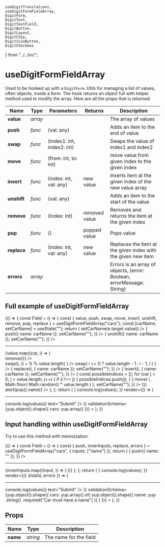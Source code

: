     useDigitTranslations,
    useDigitFormFieldArray,
    DigitForm,
    DigitText,
    DigitTextField,
    DigitButton,
    DigitLayout,
    DigitChip,
    DigitIconButton,
    DigitCheckbox
} from "../../src";

<Meta title="Forms/useDigitFormFieldArray" />

# useDigitFormFieldArray

Used to be hooked up with a `DigitForm`. Utils for managing a list of values, often objects, inside a form. The hook returns an object full with helper method used to modify the array. Here are all the props that is returned:

| **Name**    | **Type** | **Parameters**             | **Returns**   | **Description**                                                       |
| ----------- | -------- | -------------------------- | ------------- | --------------------------------------------------------------------- |
| **value**   | _array_  |                            |               | The array of values                                                   |
| **push**    | _func_   | (val: any)                 |               | Adds an item to the end of value                                      |
| **swap**    | _func_   | (index1: int, index2: int) |               | Swaps the value of index1 and index2                                  |
| **move**    | _func_   | (from: int, to: int)       |               | move value from given index to the given index                        |
| **insert**  | _func_   | (index: int, val: any)     | new value     | inserts item at the given index of the new value array                |
| **unshift** | _func_   | (val: any)                 |               | Adds an item to the start of the value                                |
| **remove**  | _func_   | (index: int)               | removed value | Removes and returns the item at the given index                       |
| **pop**     | _func_   | ()                         | popped value  | Pops value                                                            |
| **replace** | _func_   | (index: int, val: any)     | new value     | Replaces the item at the given index with the given new item          |
| **errors**  | _array_  |                            |               | Errors is an array of objects, {error: Boolean, errorMessage: String} |

## Full example of useDigitFormFieldArray

<Canvas>
    <Story name="full example">
        {() => {
            const Field = () => {
                const {
                    value,
                    push,
                    swap,
                    move,
                    insert,
                    unshift,
                    remove,
                    pop,
                    replace
                } = useDigitFormFieldArray("cars");
                const [carName, setCarName] = useState("");
                return (
                    <React.Fragment>
                        <DigitLayout.Row justifyContent="flex-start">
                            <DigitTextField
                                outlined
                                upperLabel="Car name"
                                value={carName}
                                onChange={e => setCarName(e.target.value)}
                            />
                            <DigitButton
                                raised
                                primary
                                disabled={carName.length === 0}
                                text={"Push"}
                                onClick={() => {
                                    push({ name: carName });
                                    setCarName("");
                                }}
                            />
                            <DigitButton
                                raised
                                primary
                                disabled={carName.length === 0}
                                text={"Unshift"}
                                onClick={() => {
                                    unshift({ name: carName });
                                    setCarName("");
                                }}
                            />
                        </DigitLayout.Row>
                        <hr />
                        {value.map((car, i) => (
                            <DigitLayout.Row
                                key={car.name}
                                justifyContent="flex-start"
                            >
                                <div style={{ width: "150px" }}>
                                    <DigitChip
                                        key={car.name}
                                        label={car.name}
                                        onDelete={() => remove(i)}
                                    />
                                </div>
                                <DigitIconButton
                                    icon={ArrowDownwardIcon}
                                    onClick={() =>
                                        swap(i, (i + 1) % value.length)
                                    }
                                />
                                <DigitIconButton
                                    icon={ArrowUpwardIcon}
                                    onClick={() =>
                                        swap(
                                            i == 0 ? value.length - 1 : i - 1,
                                            i
                                        )
                                    }
                                />
                                <DigitButton
                                    disabled={carName === ""}
                                    text="Replace here"
                                    onClick={() => {
                                        replace(i, { name: carName });
                                        setCarName("");
                                    }}
                                />
                                <DigitButton
                                    disabled={carName === ""}
                                    text="Insert before this"
                                    onClick={() => {
                                        insert(i, { name: carName });
                                        setCarName("");
                                    }}
                                />
                                <DigitButton
                                    disabled={value.length <= 1}
                                    text="Move to random"
                                    onClick={() => {
                                        const possibleIndices = [];
                                        for (var j = 0; j < value.length; j++) {
                                            if (i !== j) {
                                                possibleIndices.push(j);
                                            }
                                        }
                                        move(
                                            i,
                                            Math.floor(
                                                Math.random() * value.length
                                            )
                                        );
                                        setCarName("");
                                    }}
                                />
                            </DigitLayout.Row>
                        ))}
                        <DigitButton
                            raised
                            secondary
                            disabled={value.length === 0}
                            text="Pop"
                            onClick={() => alert(pop().name)}
                        />
                    </React.Fragment>
                );
            };
            return (
                <DigitForm
                    initialValues={{
                        cars: [
                            { name: "Ferrari" },
                            { name: "Ford" },
                            { name: "Volvo" }
                        ]
                    }}
                    onSubmit={values => {
                        console.log(values);
                    }}
                    render={() => (
                        <DigitLayout.Column justifyContent="flex-start">
                            <Field />
                            <hr />
                            <DigitButton
                                submit
                                onSubmit={values => console.log(values)}
                                text="Submit"
                            />
                        </DigitLayout.Column>
                    )}
                    validationSchema={yup.object().shape({
                        cars: yup.array()
                    })}
                ></DigitForm>
            );
        }}
    </Story>
</Canvas>

## Input handling within useDigitFormFieldArray

Try to use this method with memoization.

<Canvas>
    <Story name="input handling">
        {() => {
            const Field = () => {
                const {
                    push,
                    innerInputs,
                    replace,
                    errors
                } = useDigitFormFieldArray("cars", { inputs: ["name"] });
                return (
                    <React.Fragment>
                        <DigitButton
                            raised
                            primary
                            text={"Add car"}
                            onClick={() => {
                                push({ name: "" });
                            }}
                        />
                        <hr />
                        {innerInputs.map((input, i) => (
                            <DigitTextField
                                key={i}
                                outlined
                                upperLabel="Car name"
                                {...input.name}
                            />
                        ))}
                    </React.Fragment>
                );
            };
            return (
                <DigitForm
                    initialValues={{
                        cars: [
                            { name: "Ferrari" },
                            { name: "Ford" },
                            { name: "Volvo" }
                        ]
                    }}
                    onSubmit={values => {
                        console.log(values);
                    }}
                    render={({ isValid, errors }) => (
                        <DigitLayout.Column justifyContent="flex-start">
                            <Field />
                            <hr />
                            <DigitButton
                                primary
                                raised
                                disabled={!isValid}
                                submit
                                onSubmit={values => console.log(values)}
                                text="Submit"
                            />
                        </DigitLayout.Column>
                    )}
                    validationSchema={yup.object().shape({
                        cars: yup.array().of(
                            yup.object().shape({
                                name: yup
                                    .string()
                                    .required("Car must have a name")
                            })
                        )
                    })}
                ></DigitForm>
            );
        }}
    </Story>
</Canvas>

## Props

| **Name** | **Type** | **Description**        |
| -------- | -------- | ---------------------- |
| **name** | _string_ | The name for the field |
